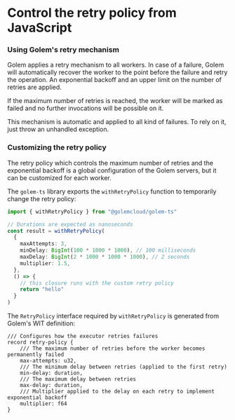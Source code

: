 # Control the retry policy from JavaScript

### Using Golem's retry mechanism

Golem applies a retry mechanism to all workers. In case of a failure, Golem will automatically recover the worker to the point before the failure and retry the operation. An exponential backoff and an upper limit on the number of retries are applied.

If the maximum number of retries is reached, the worker will be marked as failed and no further invocations will be possible on it.

This mechanism is automatic and applied to all kind of failures. To rely on it, just throw an unhandled exception.

### Customizing the retry policy

The retry policy which controls the maximum number of retries and the exponential backoff is a global configuration of the Golem servers, but it can be customized for each worker.

The `golem-ts` library exports the `withRetryPolicy` function to temporarily change the retry policy:

```typescript
import { withRetryPolicy } from "@golemcloud/golem-ts"

// Durations are expected as nanoseconds
const result = withRetryPolicy(
  {
    maxAttempts: 3,
    minDelay: BigInt(100 * 1000 * 1000), // 100 milliseconds
    maxDelay: BigInt(2 * 1000 * 1000 * 1000), // 2 seconds
    multiplier: 1.5,
  },
  () => {
    // this closure runs with the custom retry policy
    return "hello"
  }
)
```

The `RetryPolicy` interface required by `withRetryPolicy` is generated from Golem's WIT definition:

```wit
/// Configures how the executor retries failures
record retry-policy {
    /// The maximum number of retries before the worker becomes permanently failed
    max-attempts: u32,
    /// The minimum delay between retries (applied to the first retry)
    min-delay: duration,
    /// The maximum delay between retries
    max-delay: duration,
    /// Multiplier applied to the delay on each retry to implement exponential backoff
    multiplier: f64
}
```
